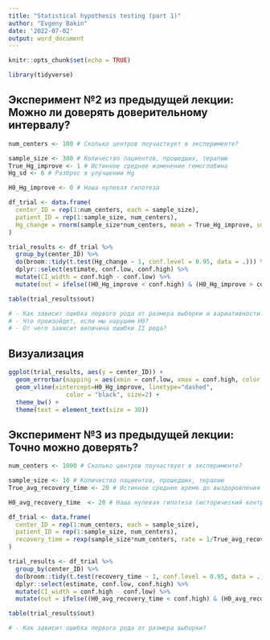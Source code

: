 ```yaml
---
title: "Statistical hypothesis testing (part 1)"
author: "Evgeny Bakin"
date: '2022-07-02'
output: word_document
---
```


```r
knitr::opts_chunk$set(echo = TRUE)

library(tidyverse)

```

## Эксперимент №2 из предыдущей лекции: Можно ли доверять доверительному интервалу?

```r

num_centers <- 100 # Сколько центров поучаствует в эксперименте?

sample_size <- 300 # Количество пациентов, прошедших, терапию
True_Hg_improve <- 1 # Истинное среднее изменение гемоглобина
Hg_sd <- 6 # Разброс в улучшении Hg

H0_Hg_improve <- 0 # Наша нулевая гипотеза

df_trial <- data.frame(
  center_ID = rep(1:num_centers, each = sample_size),
  patient_ID = rep(1:sample_size, num_centers),
  Hg_change = rnorm(sample_size*num_centers, mean = True_Hg_improve, sd = Hg_sd)
)

trial_results <- df_trial %>% 
  group_by(center_ID) %>% 
  do(broom::tidy(t.test(Hg_change ~ 1, conf.level = 0.95, data = .))) %>% 
  dplyr::select(estimate, conf.low, conf.high) %>% 
  mutate(CI_width = conf.high - conf.low) %>% 
  mutate(out = ifelse((H0_Hg_improve < conf.high) & (H0_Hg_improve > conf.low), 'Fail to reject H0', 'Reject H0'))

table(trial_results$out)

# - Как зависит ошибка первого рода от размера выборки и вариативности признака?
# - Что произойдет, если мы нарушим H0?
# - От чего зависит величина ошибки II рода?

```

## Визуализация

```r

ggplot(trial_results, aes(y = center_ID)) +
  geom_errorbar(mapping = aes(xmin = conf.low, xmax = conf.high, color = out), size = 2) +
  geom_vline(xintercept=H0_Hg_improve, linetype="dashed", 
                color = "black", size=2) +
  theme_bw() +
  theme(text = element_text(size = 30))  


```

## Эксперимент №3 из предыдущей лекции: Точно можно доверять?

```r

num_centers <- 1000 # Сколько центров поучаствует в эксперименте?

sample_size <- 10 # Количество пациентов, прошедших, терапию
True_avg_recovery_time <- 20 # Истинное среднее время до выздоровления (в ГЕНЕРАЛЬНОЙ СОВОКУПНОСТИ)

H0_avg_recovery_time  <- 20 # Наша нулевая гипотеза (исторический контроль)

df_trial <- data.frame(
  center_ID = rep(1:num_centers, each = sample_size),
  patient_ID = rep(1:sample_size, num_centers),
  recovery_time = rexp(sample_size*num_centers, rate = 1/True_avg_recovery_time) 
)

trial_results <- df_trial %>% 
  group_by(center_ID) %>% 
  do(broom::tidy(t.test(recovery_time ~ 1, conf.level = 0.95, data = .))) %>% 
  dplyr::select(estimate, conf.low, conf.high) %>% 
  mutate(CI_width = conf.high - conf.low) %>% 
  mutate(out = ifelse((H0_avg_recovery_time < conf.high) & (H0_avg_recovery_time > conf.low), 'Fail to reject H0', 'Reject H0'))

table(trial_results$out)

# - Как зависит ошибка первого рода от размера выборки?

```